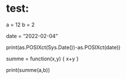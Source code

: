 # test:
a = 12
b = 2

date = "2022-02-04"

print(as.POSIXct(Sys.Date())-as.POSIXct(date))

summe = function(x,y) {
  x+y
 }

print(summe(a,b))


